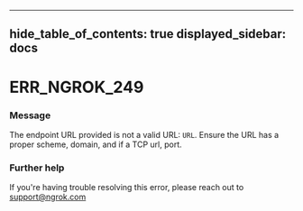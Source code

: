 

---
hide_table_of_contents: true
displayed_sidebar: docs
---


# ERR_NGROK_249

### Message
The endpoint URL provided is not a valid URL: `URL`. Ensure the URL has a proper scheme, domain, and if a TCP url, port.

<ErrorDetails />



### Further help
If you're having trouble resolving this error, please reach out to [support@ngrok.com](mailto:support@ngrok.com?subject=Help%20with%20ERR_NGROK_249)


